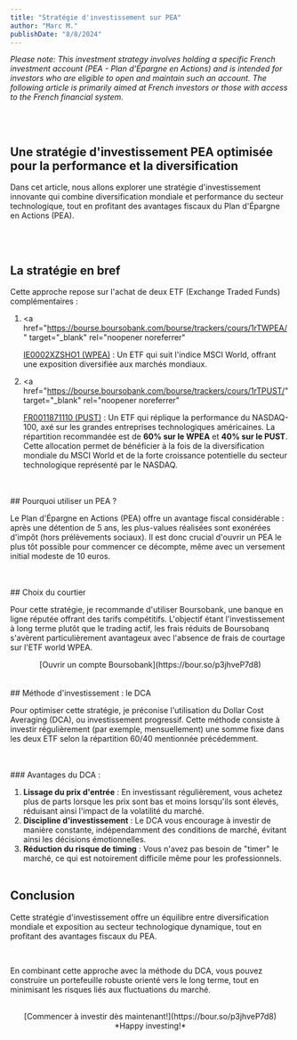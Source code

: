 ```yaml
---
title: "Stratégie d'investissement sur PEA"
author: "Marc M."
publishDate: "8/8/2024"
---
```


_Please note: This investment strategy involves holding a specific French investment account (PEA - Plan d'Épargne en Actions) and is intended for investors who are eligible to open and maintain such an account. The following article is primarily aimed at French investors or those with access to the French financial system._

<br />
<br />

## Une stratégie d'investissement PEA optimisée pour la performance et la diversification

Dans cet article, nous allons explorer une stratégie d'investissement innovante qui combine diversification mondiale et performance du secteur technologique, tout en profitant des avantages fiscaux du Plan d'Épargne en Actions (PEA).

<br />
<br />

## La stratégie en bref

Cette approche repose sur l'achat de deux ETF (Exchange Traded Funds) complémentaires :

1. <a
     href="https://bourse.boursobank.com/bourse/trackers/cours/1rTWPEA/"
     target="_blank"
     rel="noopener noreferrer"
   >
     <u>IE0002XZSHO1 (WPEA)</u> : Un ETF qui suit l'indice MSCI World, offrant
     une exposition diversifiée aux marchés mondiaux.
   </a>

2. <a
     href="https://bourse.boursobank.com/bourse/trackers/cours/1rTPUST/"
     target="_blank"
     rel="noopener noreferrer"
   >
     <u>FR0011871110 (PUST)</u> : Un ETF qui réplique la performance du
     NASDAQ-100, axé sur les grandes entreprises technologiques américaines.
   </a>
   La répartition recommandée est de **60% sur le WPEA** et **40% sur le PUST**.
   Cette allocation permet de bénéficier à la fois de la diversification mondiale
   du MSCI World et de la forte croissance potentielle du secteur technologique représenté
   par le NASDAQ.

<br />
<br />
## Pourquoi utiliser un PEA ?

Le Plan d'Épargne en Actions (PEA) offre un avantage fiscal considérable : après une détention de 5 ans, les plus-values réalisées sont exonérées d'impôt (hors prélèvements sociaux). Il est donc crucial d'ouvrir un PEA le plus tôt possible pour commencer ce décompte, même avec un versement initial modeste de 10 euros.

<br />
<br />
## Choix du courtier

Pour cette stratégie, je recommande d'utiliser Boursobank, une banque en ligne réputée offrant des tarifs compétitifs. L'objectif étant l'investissement à long terme plutôt que le trading actif, les frais réduits de Boursobanq s'avèrent particulièrement avantageux avec l'absence de frais de courtage sur l'ETF world WPEA.

<center>[Ouvrir un compte Boursobank](https://bour.so/p3jhveP7d8)</center>

<br />
<br />
## Méthode d'investissement : le DCA

Pour optimiser cette stratégie, je préconise l'utilisation du Dollar Cost Averaging (DCA), ou investissement progressif. Cette méthode consiste à investir régulièrement (par exemple, mensuellement) une somme fixe dans les deux ETF selon la répartition 60/40 mentionnée précédemment.

<br />
<br />
### Avantages du DCA :

1. **Lissage du prix d'entrée** : En investissant régulièrement, vous achetez plus de parts lorsque les prix sont bas et moins lorsqu'ils sont élevés, réduisant ainsi l'impact de la volatilité du marché.
2. **Discipline d'investissement** : Le DCA vous encourage à investir de manière constante, indépendamment des conditions de marché, évitant ainsi les décisions émotionnelles.
3. **Réduction du risque de timing** : Vous n'avez pas besoin de "timer" le marché, ce qui est notoirement difficile même pour les professionnels.
   <br />
   <br />

## Conclusion

Cette stratégie d'investissement offre un équilibre entre diversification mondiale et exposition au secteur technologique dynamique, tout en profitant des avantages fiscaux du PEA.

<br />

En combinant cette approche avec la méthode du DCA, vous pouvez construire un portefeuille
robuste orienté vers le long terme, tout en minimisant les risques liés aux fluctuations
du marché.

<br />

<center>
  [Commencer à investir dès maintenant!](https://bour.so/p3jhveP7d8)
</center>
<center>*Happy investing!*</center>
